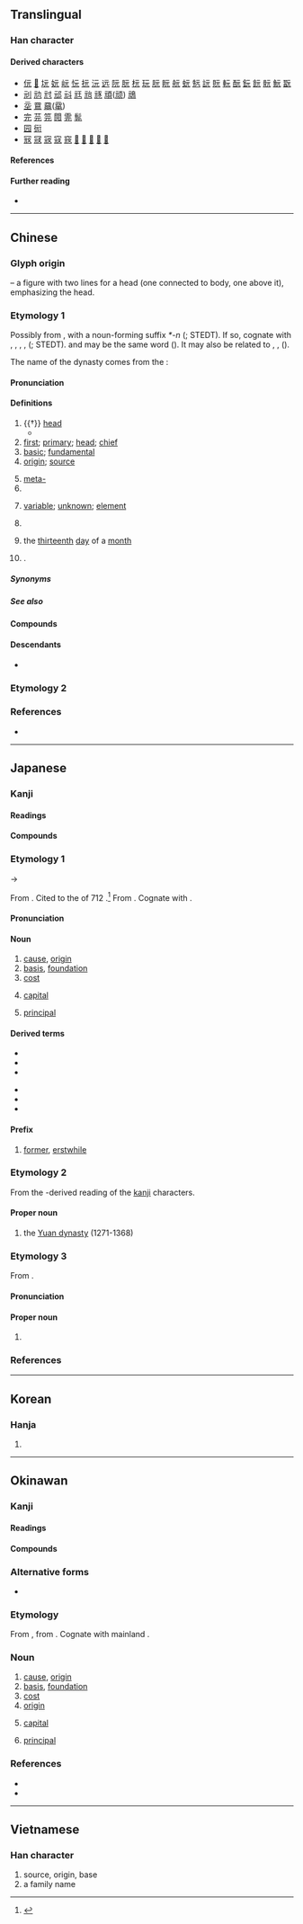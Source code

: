 {{also|兀|示|亓}}
{{character info}}
{{commonscat}}
==Translingual==
{{stroke order}}

===Han character===
{{Han char|rn=10|rad=儿|as=02|sn=4|four=10211|canj=MMU|ids=⿱一兀,⿱二儿}}

====Derived characters====
* [[㐾]] [[𠰂]] [[坃]] [[妧]] [[岏]] [[忨]] [[抏]] [[沅]] [[远]] [[阮]] [[朊]] [[杬]] [[玩]] [[䏓]] [[盶]] [[𦨞]] [[蚖]] [[𠒑]] [[䛃]] [[貦]] [[䡇]] [[酛]] [[鈨]] [[䬧]] [[䯈]] [[魭]] [[翫]]
* [[刓]] [[𠠺]] [[㝴]] [[邧]] [[㪴]] [[㒬]] [[兘]] [[㒮]] [[頑]]([[顽]]) [[䲮]]
* [[坖]] [[䲶]] [[黿]]([[鼋]])
* [[完]] [[芫]] [[笎]] [[䦎]] [[䨌]] [[髨]]
* [[园]] [[衏]]
* [[㓂]] [[冦]] [[宼]] [[寇]] [[窛]] [[𢒎]] [[𠖈]] [[𠖝]] [[𠖤]] [[𠖨]]

====References====
{{Han ref|kx=0123.060|dkj=01340|dj=0258.030|hdz=10264.060|uh=5143}}

====Further reading====
* {{R:wikidata|Q54552833|元}}

----

==Chinese==
{{zh-forms}}
{{zh-wp|zh|yue|lzh|gan}}

===Glyph origin===
{{Han etym}}
{{liushu|p}} – a figure with two lines {{zh-l|*二}} for a head (one connected to body, one above it), emphasizing the head.

===Etymology 1===
Possibly from {{cog|sit-pro|*m/s-gaw||head}}, with a noun-forming suffix ''*-n'' ({{zh-ref|Schuessler, 2003}}; STEDT). If so, cognate with {{och-l|后|id=1|ruler; lord; queen}}, {{cog|bo|མགོ||head; summit; beginning}}, {{m|bo|མགོན||protector; master; lord}}, {{cog|grt|sko||skull}}, {{cog|tji|kho⁵⁵ pa⁵⁵||head}} ({{zh-ref|Schuessler, 2007}}; STEDT). {{och-l|原|source; origin; basic; primary}} and {{och-l|黿|large turtle}} may be the same word ({{zh-ref|Schuessler, 2007}}). It may also be related to {{och-l|君|lord; prince; ruler}}, {{och-l|尹|magistrate; governor}}, {{och-l|侯|marquis}} ({{zh-ref|Mei, 1985}}).

The name of the dynasty comes from the ''{{w|I Ching}}'':
: {{zh-x|大 哉 乾{qián} 元，萬物 資 始，乃 統 天。|Vast is the ‘'''great and originating (power)'''’ indicated by Qian! All things owe to it their beginning: - it contains all the meaning belonging to (the name) heaven.|ref=Yijing-L|collapsed=y}}

====Pronunciation====
{{zh-pron
|m=yuán
|m-s=yuan2
|dg=йүан1
|c=jyun4
|c-t=ngun3
|g=nyyon4/yon4
|g_note=nyyon4 - vernacular; yon4 - literary
|h=pfs=ngièn;gd=ngian2
|j=ye1
|mb=ngṳ̂ing
|md=nguòng
|mn=ml,jj,zp,tw:goân
|mn-t=nguang5/nguêng5/ngang5
|mn-t_note=nguang5 - Shantou; nguêng5 - Chaozhou; ngang5 - used in {{zh-l|*開元}}
|w=3nyoe,3hhyoe
|w_note=3nyoe - vernacular; 3hhyoe - literary
|x=yenn2
|mc=y
|oc=y
|ma=y
|cat=n,a,pn,cls,prefix
}}

====Definitions====
{{zh-hanzi}}

# {{†}} [[head]]
#* {{zh-x|狄 人 歸 元，三軍 悽愴。|The barbaric enemy returned his decapitated '''head''', and every soldier grieved in deep sorrow.|CL|ref=c. 578, [[w:Yu Xin|Yu Xin]], ''The Lament for the South'' (《哀江南賦》)}}
# [[first]]; [[primary]]; [[head]]; [[chief]]
# [[basic]]; [[fundamental]]
# [[origin]]; [[source]]
#: {{zh-syn|原}}
# [[meta-]]
# {{zh-classifier|[[yuan]] or [[dollar]]s}}
# {{lb|zh|mathematics}} [[variable]]; [[unknown]]; [[element]]
#: {{zh-x|消元法|method of elimination|lit=method of eliminating '''matrix elements'''}}
#: {{zh-x|立 天元 一|Let ''x'' be the unknown variable in the equation.|CL}}
#: {{zh-x|主元|[[pivot]]}}
# {{zh-div|朝}} {{w|Yuan Dynasty}}
#: {{zh-x|元曲|Yuan dynasty theater}}
# {{zh-div|日}} {{lb|zh|telegraphy}} the [[thirteenth]] [[day]] of a [[month]]
# {{surname|zh}}.
#: {{zh-x|^元 ^好{Hào}-問|{{w|Yuan Haowen|'''Yuan''' Haowen}} (Jin dynasty poet)}}

=====Synonyms=====
{{zh-dial|頭}}
{{zh-dial}}

=====See also=====
{{zh-Chinese dynasties}}

====Compounds====
{{zh-der|元寶|元旦|元件|元老|元年|元配|元氣|元日|元首|元帥|元素|元素符號|元宵|元宵節|元凶|元勳|元魚|元月|一元|一元化|一元大武|一元復始|一元論|一元酸|七元|三元|三元及第|三元合金|三朝元老|上元|上元節|下元|下元節|中元|中元普渡|中元節|中狀元|主元音|乾元|二元論|二元運算|二元酸|五燈會元|亞元|位元|位元組|低元音|住宅單元|傷元氣|元元|元元本本|元功|元勛|元化|元史|元后|元君|元命|元和|元和腳|元和體|元四大家|元因|元士|元夜|元妃|元始|元始天尊|元子|元宰|元寶楓|元尚篇|元惡|元惡大奸|元惡大憝|元戎|元智大學|元曲|元書紙|元會|元服|元朝|元本|元燈|元生代|元白|元祕史|元神|元稹|元精|元結|元緒|元老院|元聖|元色|元謀猿人|元辰|元雜劇|元音|元麥|元龍高臥|光電元件|八元|公元|冊府元龜|分渾元|前元音|包元兒|化學元素|半低元音|半元音|半合元音|半閉元音|半開元音|半高元音|南元|合口元音|合金元素|喪元|單元|單元劇|單元音|圓脣元音|坤元|壓倒元白|壽元|多元化|多元性|多元論|大三元|大元帥|大春元|大秋元|大經元|太元|央元音|字元|宋元學案|尖元音|展脣元音|後元音|復元|微量元素|戴表元|捲舌元音|掄元|控制單元|搖元宵|改元|數元|新元史|新紀元|易元吉|春元演習|晉元帝|曆元|會元|未知元|案元|標準元音|歐元|歐洲美元|歸元|殿元|汪元量|油元|泰元|混元|渾元|狀元|狀元及第|狀元籌|狀元紅|狀元餅|當元|省元|真元|萬元戶|稀土元素|糕元寶|紀元|經元|美元|腎元|膠元蛋白|舌尖元音|舌面元音|華元|虎體元斑|補元氣|複元音|複合元音|西元|西曆紀元|解元|記憶單元|謝晉元|貢元|連中三元|還元返本|鄭元和|酈道元|重元素|金屬元素|鉤元提要|銀元|開元|開元禮|開元通寶|開元錄|開元雜報|開口元音|開國元勛|關元|阮元|降元音|隱生元|顏元|顯生元|養元|高元音|黎元|黎元洪|鼎元|鼎元之分|鼻化元音|元謀|茶元|禮元|天元|協元|蒙元|元陽}}

====Descendants====
{{CJKV|||원|nguyên}}
* {{desc|bor=1|en|yuan}}

===Etymology 2===
{{zh-see|圓|dss}}

===References===
* {{R:yue:Hanzi}}

{{zh-cat|Beginning|Money}}

----

==Japanese==

===Kanji===
{{ja-kanji|grade=2|rs=儿02}}

====Readings====
{{ja-readings
|goon=ごん
|kanon=げん<げん<ぐゑん
|toon=がん<ぐわん
|kun=もと-, こうべ-
|nanori=はじめ
}}

====Compounds====
{{col3-u|ja
|{{ja-r|元%気|げん%き}}
|{{ja-r|元%凶|げん%きょう}}
|{{ja-r|元%金|がん%きん}}
|{{ja-r|元%号|げん%ごう}}
|{{ja-r|元%日|がん%じつ}}
|{{ja-r|元%首|げん%しゅ}}, {{ja-r|元%首|もと%くび}}
|{{ja-r|元%帥|げん%すい}}
|{{ja-r|元%祖|がん%そ}}
|{{ja-r|元%素|げん%そ}}
|{{ja-r|元%旦|がん%たん}}
|{{ja-r|元%朝|がん%ちょう}}, {{ja-r|元%朝|げん%ちょう}}
|{{ja-r|元%服|げん%ぷく}}
|{{ja-r|元%本|がん%ぽん}}
|{{ja-r|元%来|がん%らい}}
|{{ja-r|元%悪|げん%あく}}
|{{ja-r|元%価|げん%か}}
|{{ja-r|元%兇|げん%きょう}}
|{{ja-r|元%勲|げん%くん}}
|{{ja-r|元%軍|げん%ぐん}}
|{{ja-r|元%元|もと%もと}}, {{ja-r|元々|もともと}}
|{{ja-r|元%高|もと%だか}}
|{{ja-r|元三|^もとみ}}
|{{ja-r|元%始|げん%し}}
|{{ja-r|元%手|もと%で}}
|{{ja-r|元%鞘|もと%さや}}
|{{ja-r|元%職|げん%しょく}}
|{{ja-r|元%栓|もと%せん}}
|{{ja-r|元%値|もと%ね}}
|{{ja-r|元%帳|もと%ちょう}}
|{{ja-r|元%締|もと%じ}}
|{{ja-r|元%入%金|もと%にゅう%きん}}
|{{ja-r|元%年|がん%ねん}}
|{{ja-r|元%標|げん%ぴょう}}
|{{ja-r|元%方|もと%かた}}
|{{ja-r|元%利|がん%り}}
|{{ja-r|元%老|げん%ろう}}
|{{ja-r|元%禄|げん%ろく}}
|{{ja-r|元%寇|げん%こう}}
|{{ja-r|お手%元|おて%もと}}, {{ja-r|御手%元|おて%もと}}
}}

===Etymology 1===
{{ja-kanjitab|yomi=k|もと|alt=本,原,基,素}}

{{IPAfont|⟨mo<sub>2</sub>to<sub>2</sub>⟩}} → {{IPAchar|/moto/}}

From {{inh|ja|ojp|sort=もと|-}}.  Cited to the ''{{w|Kojiki}}'' of 712 {{CE}}.<ref name="KDJ">{{R:Kokugo Dai Jiten}}</ref> From {{inh|ja|jpx-pro|*mətə}}. Cognate with {{cog|ryu|元|tr=mutu}}.

====Pronunciation====
{{ja-pron|もと|acc=2|acc_ref=DJR|acc2=0|acc2_ref=DJR}}

====Noun====
{{ja-noun|もと}}

# [[cause]], [[origin]]
# [[basis]], [[foundation]]
# [[cost]]
#: {{ja-usex|'''元'''がとれる|'''もと''' が とれる|to be able to cover the '''cost'''}}
# {{lb|ja|finance|sort=もと}} [[capital]]
#: {{ja-usex|2000円の'''元'''を取る|にせん-えん の '''もと''' を とる|to get one's 2000 yen's worth|lit=to take the 2000 yen '''principal'''}}
# [[principal]]

====Derived terms====
{{der-top}}
* {{ja-r|もと に}}
* {{ja-r|元は|もと は}}
* {{ja-r|元より|もとより}}
{{der-mid}}
* {{ja-r|元%売り|もと%うり}}
* {{ja-r|元%結い|もと%ゆい}}
* {{ja-r|元%通り|もと%どおり}}
{{der-bottom}}

====Prefix====
{{ja-pos|prefix|もと}}

# [[former]], [[erstwhile]]
#: {{ja-usex|[[元カレ|'''元'''カレ]]、[[元カノ|'''元'''カノ]]|'''もと'''カレ、'''もと'''カノ|'''former''' boyfriend, '''former''' girlfriend}}
#: {{ja-usex|[[プロジェクト]]の'''元'''・[[担%当%者]]の田%中%[[氏]]|プロジェクト の '''もと'''・たん%とう%しゃ の ^た%なか%-し|'''former''' project manager Tanaka}}

===Etymology 2===
{{ja-kanjitab|yomi=kanon|げん}}

From the {{der|ja|ltc|-}}-derived reading of the [[kanji]] characters.

====Proper noun====
{{ja-pos|proper|げん}}

# the [[Yuan dynasty]] (1271-1368)

===Etymology 3===
From {{ja-r|始め|はじめ|beginning}}.

====Pronunciation====
{{ja-pron|はじめ}}

====Proper noun====
{{ja-pos|はじめ|proper}}

# {{given name|ja|male|sort=はじめ}}

===References===
<references/>

----

==Korean==

===Hanja===
{{ko-hanja|으뜸|원}}

# {{hanja form of|원|[[chief]]}}

----

==Okinawan==

===Kanji===
{{ryu-kanji|grade=2|rs=儿02}}

====Readings====
{{ryu-readings
|on=ぐゎん,じん
|kun=むとぅ-, むーとぅ-
}}

====Compounds====
{{col3-u|ryu
|{{ryu-r|元%日|ぐゎん%じち}}
|{{ryu-r|元%祖|ぐゎん%す}}
|{{ryu-r|元%旦|ぐゎん%たん}}
|{{ryu-r|元%服|じん%ぷく}}
|{{ryu-r|火ぬ元|ふぃーぬむとぅ}}
|{{ryu-r|火%元|ふぃー%むとぅ}}
|{{ryu-r|根%本|に%むとぅ}}, {{ryu-r|根%本|にー%むとぅ}}
|{{ryu-r|元%所|むーとぅ%どぅくる}}
}}

===Alternative forms===
* {{alter|ryu|本|原|基|素}}

===Etymology===
{{ryu-kanjitab|むとぅ|yomi=k}}{{ryu-kanjitab|むーとぅ|yomi=k}}
From {{inh|ryu|jpx-ryu-pro|*moto}}, from {{inh|ryu|jpx-pro|*mətə}}. Cognate with mainland {{cog|ja|元|tr=moto}}.

===Noun===
{{ryu-noun|むとぅ|むーとぅ}}

# [[cause]], [[origin]]
# [[basis]], [[foundation]]
# [[cost]]
# [[origin]]
# {{lb|ryu|finance|sort=むとぅ}} [[capital]]
# [[principal]]

===References===
* {{R:Shuri-Naha Dialect Dictionary|ムトゥ|36104}}
* {{R:Shuri-Naha Dialect Dictionary|ムートゥ|35937}}

----

==Vietnamese==

===Han character===
{{vi-readings|reading=[[nguyên]], [[nguyễn]]|rs=儿02}}

# source, origin, base
# a family name
